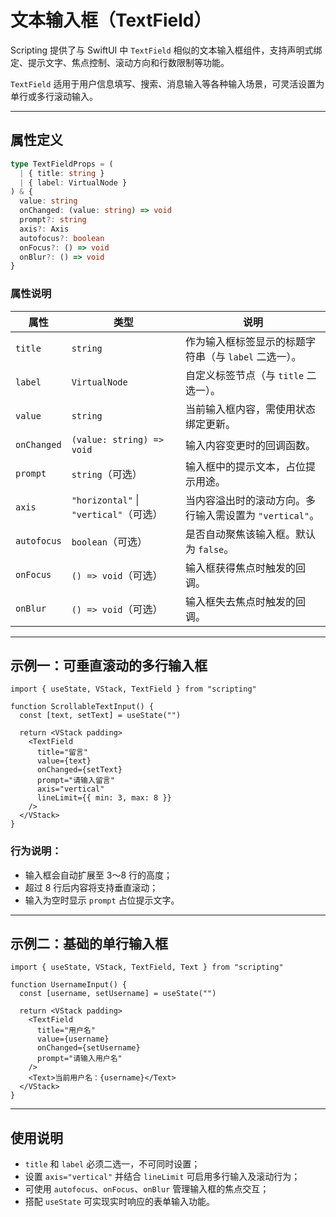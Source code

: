 # 文本输入框（TextField） 
        
Scripting 提供了与 SwiftUI 中 `TextField` 相似的文本输入框组件，支持声明式绑定、提示文字、焦点控制、滚动方向和行数限制等功能。

`TextField` 适用于用户信息填写、搜索、消息输入等各种输入场景，可灵活设置为单行或多行滚动输入。

---

## 属性定义

```ts
type TextFieldProps = (
  | { title: string }
  | { label: VirtualNode }
) & {
  value: string
  onChanged: (value: string) => void
  prompt?: string
  axis?: Axis
  autofocus?: boolean
  onFocus?: () => void
  onBlur?: () => void
}
```

### 属性说明

| 属性          | 类型                                                                      | 说明                                       |
| ----------- | ----------------------------------------------------------------------- | ---------------------------------------- |
| `title`     | `string`                                                                | 作为输入框标签显示的标题字符串（与 `label` 二选一）。          |
| `label`     | `VirtualNode`                                                           | 自定义标签节点（与 `title` 二选一）。                  |
| `value`     | `string`                                                                | 当前输入框内容，需使用状态绑定更新。                       |
| `onChanged` | `(value: string) => void`                                               | 输入内容变更时的回调函数。                            |
| `prompt`    | `string`（可选）                                                            | 输入框中的提示文本，占位提示用途。                        |
| `axis`      | `"horizontal"` \| `"vertical"`（可选）                                      | 当内容溢出时的滚动方向。多行输入需设置为 `"vertical"`。       |
| `autofocus` | `boolean`（可选）                                                           | 是否自动聚焦该输入框。默认为 `false`。                  |
| `onFocus`   | `() => void`（可选）                                                        | 输入框获得焦点时触发的回调。                           |
| `onBlur`    | `() => void`（可选）                                                        | 输入框失去焦点时触发的回调。                           |

---

## 示例一：可垂直滚动的多行输入框

```tsx
import { useState, VStack, TextField } from "scripting"

function ScrollableTextInput() {
  const [text, setText] = useState("")

  return <VStack padding>
    <TextField
      title="留言"
      value={text}
      onChanged={setText}
      prompt="请输入留言"
      axis="vertical"
      lineLimit={{ min: 3, max: 8 }}
    />
  </VStack>
}
```

### 行为说明：

* 输入框会自动扩展至 3～8 行的高度；
* 超过 8 行后内容将支持垂直滚动；
* 输入为空时显示 `prompt` 占位提示文字。

---

## 示例二：基础的单行输入框

```tsx
import { useState, VStack, TextField, Text } from "scripting"

function UsernameInput() {
  const [username, setUsername] = useState("")

  return <VStack padding>
    <TextField
      title="用户名"
      value={username}
      onChanged={setUsername}
      prompt="请输入用户名"
    />
    <Text>当前用户名：{username}</Text>
  </VStack>
}
```

---

## 使用说明

* `title` 和 `label` 必须二选一，不可同时设置；
* 设置 `axis="vertical"` 并结合 `lineLimit` 可启用多行输入及滚动行为；
* 可使用 `autofocus`、`onFocus`、`onBlur` 管理输入框的焦点交互；
* 搭配 `useState` 可实现实时响应的表单输入功能。
